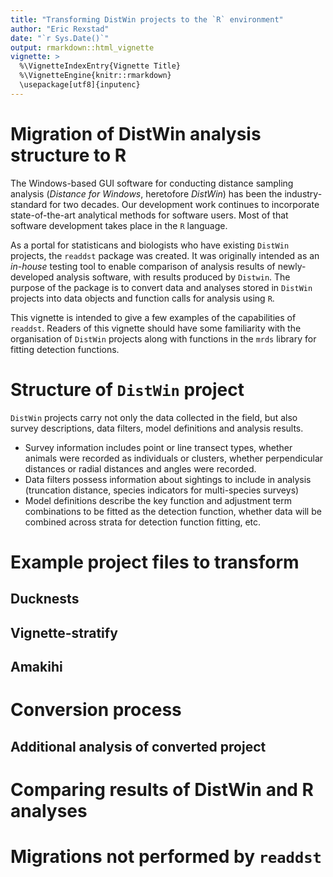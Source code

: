 ```yaml
---
title: "Transforming DistWin projects to the `R` environment"
author: "Eric Rexstad"
date: "`r Sys.Date()`"
output: rmarkdown::html_vignette
vignette: >
  %\VignetteIndexEntry{Vignette Title}
  %\VignetteEngine{knitr::rmarkdown}
  \usepackage[utf8]{inputenc}
---
```


# Migration of DistWin analysis structure to R

The Windows-based GUI software for conducting distance sampling analysis (*Distance for Windows*, heretofore *DistWin*) has been the industry-standard for two decades.  Our development work continues to incorporate state-of-the-art analytical methods for software users.  Most of that software development takes place in the `R` language.

As a portal for statisticans and biologists who have existing `DistWin` projects, the `readdst` package was created.  It was originally intended as an *in-house* testing tool to enable comparison of analysis results of newly-developed analysis software, with results produced by `Distwin`. The purpose of the package is to convert data and analyses stored in `DistWin` projects into data objects and function calls for analysis using `R`.

This vignette is intended to give a few examples of the capabilities of `readdst`.  Readers of this vignette should have some familiarity with the organisation of `DistWin` projects along with functions in the `mrds` library for fitting detection functions.

# Structure of `DistWin` project

`DistWin` projects carry not only the data collected in the field, but also survey descriptions, data filters, model definitions and analysis results.

* Survey information includes point or line transect types, whether animals were recorded as individuals or clusters, whether perpendicular distances or radial distances and angles were recorded.
* Data filters possess information about sightings to include in analysis (truncation distance, species indicators for multi-species surveys)
* Model definitions describe the key function and adjustment term combinations to be fitted as the detection function, whether data will be combined across strata for detection function fitting, etc.

# Example project files to transform

## Ducknests

## Vignette-stratify

## Amakihi

# Conversion process

## Additional analysis of converted project

# Comparing results of DistWin and R analyses

# Migrations not performed by `readdst`